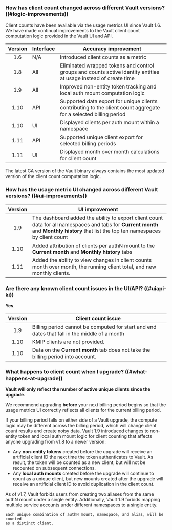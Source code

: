 ### How has client count changed across different Vault versions? ((#logic-improvements))

Client counts have been available via the usage metrics UI since Vault 1.6. We
have made continual improvements to the Vault client count computation logic
provided in the Vault UI and API. 

| Version | Interface | Accuracy improvement
| :-----: | --------- | --------------------
| 1.6     | N/A       | Introduced client counts as a metric
| 1.8     | All       | Eliminated wrapped tokens and control groups and counts active identity entities at usage instead of create time
| 1.9     | All       | Improved non-entity token tracking and local auth mount computation logic
| 1.10    | API       | Supported data export for unique clients contributing to the client count aggregate for a selected billing period
| 1.10    | UI        | Displayed clients per auth mount within a namespace
| 1.11    | API       | Supported unique client export for selected billing periods
| 1.11    | UI        | Displayed month over month calculations for client count

The latest GA version of the Vault binary always contains the most updated
version of the client count computation logic.

### How has the usage metric UI changed across different Vault versions? ((#ui-improvements))

| Version | UI improvement
| :-----: | -----------------------------
| 1.9     | The dashboard added the ability to export client count data for all namespaces and tabs for **Current month** and **Monthly history** that list the top ten namespaces by client count
| 1.10    | Added attribution of clients per authN mount to the **Current month** and **Monthly history** tabs
| 1.11    | Added the ability to view changes in client counts month over month, the running client total, and new monthly clients.

### Are there any known client count issues in the UI/API? ((#uiapi-ki))

**Yes**.

| Version | Client count issue
| :-----: | -----------------------------
| 1.9     | Billing period cannot be computed for start and end dates that fall in the middle of a month
| 1.10    | KMIP clients are not provided.
| 1.10    | Data on the **Current month** tab does not take the billing period into account.

### What happens to client count when I upgrade? ((#what-happens-at-upgrade))

**Vault will only reflect the number of active unique clients since the upgrade**.

We recommend upgrading **before** your next billing period begins so that the
usage metrics UI correctly reflects all clients for the current billing period.

<Warning heading="Time your upgrade appropriately">
  If your billing period falls on either side of a Vault upgrade, the compute
  logic may be different across the billing period, which will change client
  count results and create noisy data.
</Warning>

<Tabs>
  <Tab heading="Upgrading from Vault 1.8">
    Vault 1.9 introduced changes to non-entity token and local auth mount logic
    for client counting that affects anyone upgrading from v1.8 to a newer
    version:
    <ul>
      <li>
        Any <b>non-entity tokens</b> created before the upgrade will receive an
        artificial client ID the next time the token authenticates to Vault. As
        result, the token will be counted as a new client, but will not be
        recounted on subsequent connections.
      </li>
      <li>
        Any <b>local auth mounts</b> created before the upgrade will continue to
        count as a unique client, but new mounts created after the upgrade will
        receive an artificial client ID to avoid duplication in the client count.
      </li>
    </ul>
  </Tab>

  <Tab heading="Upgrading from Vault 1.6">
    As of v1.7, Vault forbids users from creating two aliases from the same authN
    mount under a single entity. Additionally, Vault 1.9 forbids mapping multiple
    service accounts under different namespaces to a single entity.

    Each unique combination of authN mount, namespace, and alias, will be counted
    as a distinct client.
  </Tab>
</Tabs>